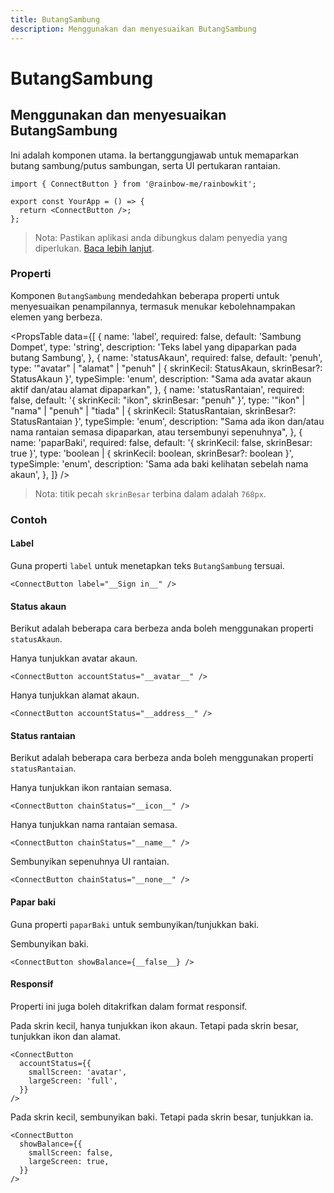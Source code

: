 ```yaml
---
title: ButangSambung
description: Menggunakan dan menyesuaikan ButangSambung
---
```


# ButangSambung

## Menggunakan dan menyesuaikan ButangSambung

Ini adalah komponen utama. Ia bertanggungjawab untuk memaparkan butang sambung/putus sambungan, serta UI pertukaran rantaian.

```tsx
import { ConnectButton } from '@rainbow-me/rainbowkit';

export const YourApp = () => {
  return <ConnectButton />;
};
```

> Nota: Pastikan aplikasi anda dibungkus dalam penyedia yang diperlukan. [Baca lebih lanjut](/docs/installation#wrap-providers).

### Properti

Komponen `ButangSambung` mendedahkan beberapa properti untuk menyesuaikan penampilannya, termasuk menukar kebolehnampakan elemen yang berbeza.

<PropsTable
  data={[
    {
      name: 'label',
      required: false,
      default: 'Sambung Dompet',
      type: 'string',
      description: 'Teks label yang dipaparkan pada butang Sambung',
    },
    {
      name: 'statusAkaun',
      required: false,
      default: 'penuh',
      type: '"avatar" | "alamat" | "penuh" | { skrinKecil: StatusAkaun, skrinBesar?: StatusAkaun }',
      typeSimple: 'enum',
      description:
        "Sama ada avatar akaun aktif dan/atau alamat dipaparkan",
    },
    {
      name: 'statusRantaian',
      required: false,
      default: '{ skrinKecil: "ikon", skrinBesar: "penuh" }',
      type: '"ikon" | "nama" | "penuh" | "tiada" | { skrinKecil: StatusRantaian, skrinBesar?: StatusRantaian }',
      typeSimple: 'enum',
      description:
        "Sama ada ikon dan/atau nama rantaian semasa dipaparkan, atau tersembunyi sepenuhnya",
    },
    {
      name: 'paparBaki',
      required: false,
      default: '{ skrinKecil: false, skrinBesar: true }',
      type: 'boolean | { skrinKecil: boolean, skrinBesar?: boolean }',
      typeSimple: 'enum',
      description:
        'Sama ada baki kelihatan sebelah nama akaun',
    },
  ]}
/>

> Nota: titik pecah `skrinBesar` terbina dalam adalah `768px`.

### Contoh

#### Label

Guna properti `label` untuk menetapkan teks `ButangSambung` tersuai.

```tsx
<ConnectButton label="__Sign in__" />
```

#### Status akaun

Berikut adalah beberapa cara berbeza anda boleh menggunakan properti `statusAkaun`.

Hanya tunjukkan avatar akaun.

```tsx
<ConnectButton accountStatus="__avatar__" />
```

Hanya tunjukkan alamat akaun.

```tsx
<ConnectButton accountStatus="__address__" />
```

#### Status rantaian

Berikut adalah beberapa cara berbeza anda boleh menggunakan properti `statusRantaian`.

Hanya tunjukkan ikon rantaian semasa.

```tsx
<ConnectButton chainStatus="__icon__" />
```

Hanya tunjukkan nama rantaian semasa.

```tsx
<ConnectButton chainStatus="__name__" />
```

Sembunyikan sepenuhnya UI rantaian.

```tsx
<ConnectButton chainStatus="__none__" />
```

#### Papar baki

Guna properti `paparBaki` untuk sembunyikan/tunjukkan baki.

Sembunyikan baki.

```tsx
<ConnectButton showBalance={__false__} />
```

#### Responsif

Properti ini juga boleh ditakrifkan dalam format responsif.

Pada skrin kecil, hanya tunjukkan ikon akaun. Tetapi pada skrin besar, tunjukkan ikon dan alamat.

```tsx
<ConnectButton
  accountStatus={{
    smallScreen: 'avatar',
    largeScreen: 'full',
  }}
/>
```

Pada skrin kecil, sembunyikan baki. Tetapi pada skrin besar, tunjukkan ia.

```tsx
<ConnectButton
  showBalance={{
    smallScreen: false,
    largeScreen: true,
  }}
/>
```
